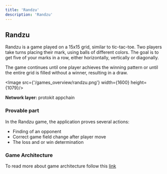 ```yaml
---
title: 'Randzu'
description: 'Randzu'
---
```



## Randzu

Randzu is a game played on a 15x15 grid, similar to tic-tac-toe. 
Two players take turns placing their mark, using balls of different colors. 
The goal is to get five of your marks in a row, either horizontally, vertically or diagonally.

The game continues until one player achieves the winning pattern or until the entire grid is filled without a winner, resulting in a draw.

<Image src={'/games_overview/randzu.png'} width={1600} height={1079}/>

**Network layer:** protokit appchain

### Provable part

In the Randzu game, the application proves several actions: 
- Finding of an opponent
- Correct game field change after player move
- The loss and or win determination

### Game Architecture

To read more about game architecture follow this [link](/docs/zknoid_for_developers/games_architecture/randzu)